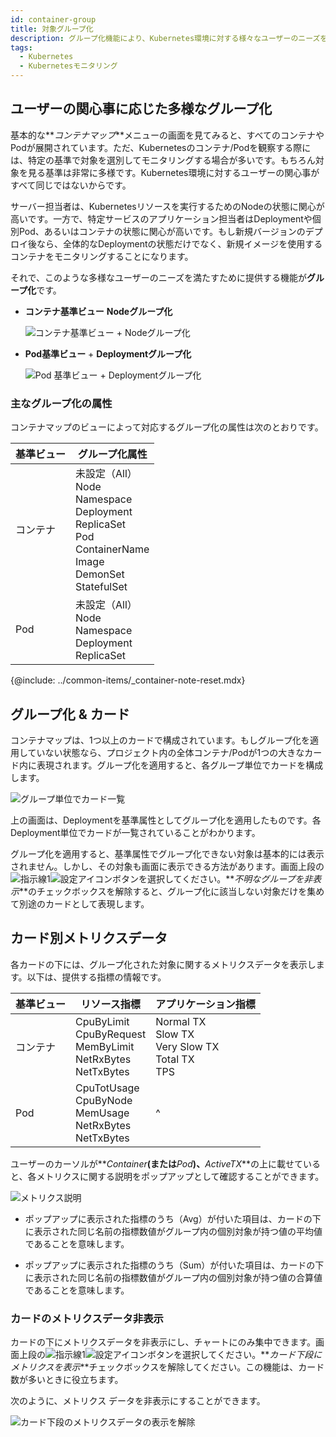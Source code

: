 ```yaml
---
id: container-group
title: 対象グループ化
description: グループ化機能により、Kubernetes環境に対する様々なユーザーのニーズを満たすことができます。
tags:
  - Kubernetes
  - Kubernetesモニタリング
---
```


## ユーザーの関心事に応じた多様なグループ化

基本的な**_コンテナマップ_**メニューの画面を見てみると、すべてのコンテナやPodが展開されています。ただ、Kubernetesのコンテナ/Podを観察する際には、特定の基準で対象を選別してモニタリングする場合が多いです。もちろん対象を見る基準は非常に多様です。Kubernetes環境に対するユーザーの関心事がすべて同じではないからです。

サーバー担当者は、Kubernetesリソースを実行するためのNodeの状態に関心が高いです。一方で、特定サービスのアプリケーション担当者はDeploymentや個別Pod、あるいはコンテナの状態に関心が高いです。もし新規バージョンのデプロイ後なら、全体的なDeploymentの状態だけでなく、新規イメージを使用するコンテナをモニタリングすることになります。

それで、このような多様なユーザーのニーズを満たすために提供する機能が**グループ化**です。

-   **コンテナ基準ビュー** **Nodeグループ化**

    ![コンテナ基準ビュー + Nodeグループ化](https://img.whatap.io/media/images/whatap_kubernetes_container_map_group_node.png)

-   **Pod基準ビュー** + **Deploymentグループ化**

    ![Pod 基準ビュー + Deploymentグループ化](https://img.whatap.io/media/images/whatap_kubernetes_container_map_group_deployment.png)

### 主なグループ化の属性

コンテナマップのビューによって対応するグループ化の属性は次のとおりです。

| 基準ビュー | グループ化属性                                                                                                                        |
| ----- | ------------------------------------------------------------------------------------------------------------------------------ |
| コンテナ  | 未設定（All）<br/>Node<br/>Namespace<br/>Deployment<br/>ReplicaSet<br/>Pod<br/>ContainerName<br/>Image<br/>DemonSet<br/>StatefulSet |
| Pod   | 未設定（All）<br/>Node<br/>Namespace<br/>Deployment<br/>ReplicaSet                                                                  |

{@include: ../common-items/_container-note-reset.mdx} 

## グループ化 & カード

コンテナマップは、1つ以上のカードで構成されています。もしグループ化を適用していない状態なら、プロジェクト内の全体コンテナ/Podが1つの大きなカード内に表現されます。グループ化を適用すると、各グループ単位でカードを構成します。

![グループ単位でカード一覧](/img/kubernetes-group-card.png)

上の画面は、Deploymentを基準属性としてグループ化を適用したものです。各Deployment単位でカードが一覧されていることがわかります。

グループ化を適用すると、基準属性でグループ化できない対象は基本的には表示されません。しかし、その対象も画面に表示できる方法があります。画面上段の![指示線1](/img/number-01.png)![設定アイコン](/img/ico-setting.svg)ボタンを選択してください。**_不明なグループを非表示_**のチェックボックスを解除すると、グループ化に該当しない対象だけを集めて別途のカードとして表現します。

## カード別メトリクスデータ

各カードの下には、グループ化された対象に関するメトリクスデータを表示します。以下は、提供する指標の情報です。

| 基準ビュー | リソース指標                                                                        | アプリケーション指標                                                  |
| ----- | ----------------------------------------------------------------------------- | ----------------------------------------------------------- |
| コンテナ  | CpuByLimit<br/>CpuByRequest<br/>MemByLimit<br/>NetRxBytes<br/>NetTxBytes<br/> | Normal TX<br/>Slow TX<br/>Very Slow TX<br/>Total TX<br/>TPS |
| Pod   | CpuTotUsage<br/>CpuByNode<br/>MemUsage<br/>NetRxBytes<br/>NetTxBytes          | ^                                                           |

ユーザーのカーソルが**_Container_**(または**_Pod_**)、**_ActiveTX_**の上に載せていると、各メトリクスに関する説明をポップアップとして確認することができます。

![メトリクス説明](https://img.whatap.io/media/images/whatap_kubernetes_container_map_cards_metri_description.png)

-   ポップアップに表示された指標のうち（Avg）が付いた項目は、カードの下に表示された同じ名前の指標数値がグループ内の個別対象が持つ値の平均値であることを意味します。

-   ポップアップに表示された指標のうち（Sum）が付いた項目は、カードの下に表示された同じ名前の指標数値がグループ内の個別対象が持つ値の合算値であることを意味します。

### カードのメトリクスデータ非表示

カードの下にメトリクスデータを非表示にし、チャートにのみ集中できます。画面上段の![指示線1](/img/number-01.png)![設定アイコン](/img/ico-setting.svg)ボタンを選択してください。**_カード下段にメトリクスを表示_**チェックボックスを解除してください。この機能は、カード数が多いときに役立ちます。

次のように、メトリクス データを非表示にすることができます。

![カード下段のメトリクスデータの表示を解除](https://img.whatap.io/media/images/whatap_kubernetes_container_map_cards_metric_off.png)
